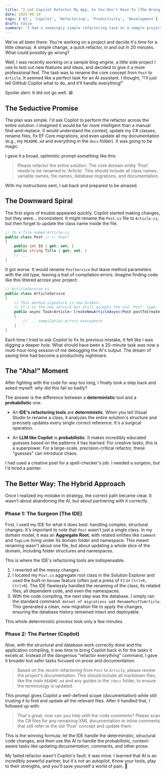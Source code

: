 ```yaml
---
title: "I Let Copilot Refactor My App, So You Don't Have To (The Wrong Way)"
date: 2025-08-19
tags: ['AI', 'Copilot', 'Refactoring', 'Productivity', 'Development']
draft: false
summary: 'I had a seemingly simple refactoring task on a sample project and I thought, "Let''s get GitHub Copilot to do the heavy lifting!". What followed was a spiral into chaos that taught me a crucial lesson about using AI the smart way.'
---
```


We've all been there. You're working on a project and decide it's time for a little cleanup. A simple change, a quick refactor, in and out in 20 minutes. What could possibly go wrong?

Well, I was recently working on a sample blog engine, a little side project I use to test out new features and ideas, and decided to give it a more professional feel. The task was to rename the core concept from `Post` to `Article`. It seemed like a perfect task for an AI assistant. I thought, "I'll just tell GitHub Copilot what to do, and it'll handle everything!"

Spoiler alert: It did not go well. 😅


## The Seductive Promise

The plan was simple. I'd ask Copilot to perform the refactor across the entire solution. I imagined it would be far more intelligent than a manual find-and-replace. It would understand the context, update my C# classes, rename files, fix EF Core migrations, and even update all my documentation (e.g., my `README.md` and everything in the `docs` folder). It was going to be magic.

I gave it a broad, optimistic prompt something like this:

> Please refactor the entire solution. The core domain entity 'Post' needs to be renamed to 'Article'. This should include all class names, variable names, file names, database migrations, and documentation.

With my instructions sent, I sat back and prepared to be amazed.


## The Downward Spiral

The first signs of trouble appeared quickly. Copilot started making changes, but they were... inconsistent. It might rename the `Post.cs` file to `Article.cs`, but then forget to update the class name inside the file.

```csharp
// In a file named Article.cs
public class Post // <- Oops!
{
    public int Id { get; set; }
    public string Title { get; set; }
    // ...
}
````

It got worse. It would rename `PostService` but leave method parameters with the old type, leaving a trail of compilation errors. Imagine finding code like this littered across your project:

```csharp
// ArticleService.cs
public class ArticleService
{
    // This method signature is now broken!
    // It's in the new service but still accepts the old 'Post' type.
    public async Task<Article> CreateNewArticleAsync(Post postToCreate)
    {
        // ... compilation errors everywhere
    }
}
```

Each time I tried to ask Copilot to fix its previous mistake, it felt like I was digging a deeper hole. What should have been a 20-minute task was now a multi-hour-long session of me debugging the AI's output. The dream of saving time had become a productivity nightmare.


## The "Aha\!" Moment

After fighting with the code for way too long, I finally took a step back and asked myself: *why* did this fail so badly?

The answer is the difference between a **deterministic** tool and a **probabilistic** one.

  * An **IDE's refactoring tools** are **deterministic**. When you tell Visual Studio to rename a class, it analyzes the entire solution's structure and precisely updates every single correct reference. It's a surgical operation.

  * An **LLM like Copilot** is **probabilistic**. It makes incredibly educated guesses based on the patterns it has learned. For creative tasks, this is a superpower. For a large-scale, precision-critical refactor, these "guesses" can introduce chaos.

I had used a creative poet for a spell-checker's job. I needed a surgeon, but I'd hired a painter.


## The Better Way: The Hybrid Approach

Once I realized my mistake in strategy, the correct path became clear. It wasn't about abandoning the AI, but about partnering with it correctly.

### Phase 1: The Surgeon (The IDE)

First, I used my IDE for what it does best: handling complex, structural changes. It's important to note that `Post` wasn't just a single class. In my domain model, it was an **Aggregate Root**, with related entities like `Comment` and `TagLink` living under its domain folder and namespace. This meant renaming wasn't about one file, but about updating a whole slice of the domain, including folder structures and namespaces.

This is where the IDE's refactoring tools are indispensable.

1.  I reverted all the messy changes.
2.  I located my `Post.cs` aggregate root class in the Solution Explorer and used the built-in `Rename` feature (often just a press of `F2` or `Ctrl+R, Ctrl+R`). The IDE flawlessly handled the renaming of the class, its related files, all dependent code, and even the namespaces.
3.  With the code compiling, the next step was the database. I simply ran the standard command: `dotnet ef migrations add RenamePostToArticle`. This generated a clean, *new* migration file to apply the changes, ensuring the database history remained intact and deployable.

This whole deterministic process took only a few minutes.

### Phase 2: The Partner (Copilot)

*Now*, with the structural and database work correctly done and the application compiling, it was time to bring Copilot back in for the tasks it excels at. Instead of the dangerous "refactor everything" command, I gave it broader but safer tasks focused on prose and documentation:

> Based on the recent refactoring from `Post` to `Article`, please review the project's documentation. This should include all markdown files, like the main `README.md` and any guides in the `/docs` folder, to ensure the terminology is updated.

This prompt gives Copilot a well-defined scope (documentation) while still trusting it to find and update all the relevant files. After it handled that, I followed up with:

> That's great, now can you help with the code comments? Please scan the C# files for any remaining XML documentation or inline comments that still refer to the old 'Post' concept and update them.

This is the winning formula: let the IDE handle the deterministic, structural code changes, and then use the AI to handle the probabilistic, context-aware tasks like updating documentation, comments, and other prose.

My failed refactor wasn't Copilot's fault; it was mine. I learned that AI is an incredibly powerful partner, but it's not an autopilot. Know your tools, play to their strengths, and you'll save yourself a world of pain. 🚀